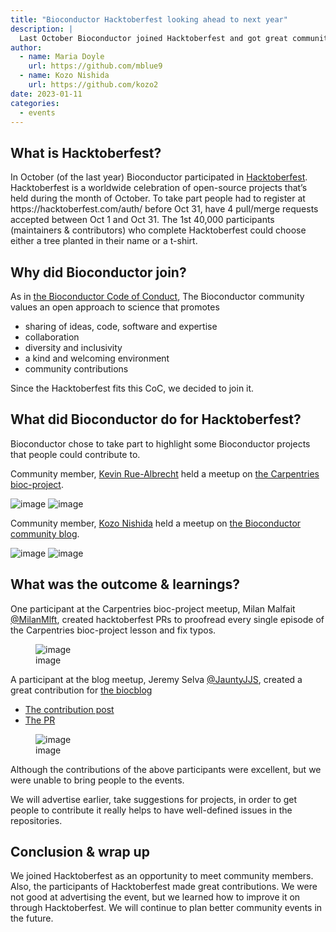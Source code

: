 ```yaml
---
title: "Bioconductor Hacktoberfest looking ahead to next year"
description: |
  Last October Bioconductor joined Hacktoberfest and got great community contributions there. Here we describe its success.
author:
  - name: Maria Doyle
    url: https://github.com/mblue9
  - name: Kozo Nishida
    url: https://github.com/kozo2
date: 2023-01-11
categories:
  - events
---
```


## What is Hacktoberfest?

In October (of the last year) Bioconductor participated in [Hacktoberfest](https://hacktoberfest.com/).
Hacktoberfest is a worldwide celebration of open-source projects that’s held during the month of October.
To take part people had to register at https://hacktoberfest.com/auth/ before Oct 31,
have 4 pull/merge requests accepted between Oct 1 and Oct 31.
The 1st 40,000 participants (maintainers & contributors) who complete Hacktoberfest could choose either a tree planted in their name or a t-shirt.

## Why did Bioconductor join?

As in [the Bioconductor Code of Conduct](https://bioconductor.github.io/bioc_coc_multilingual/en-US.html),
The Bioconductor community values an open approach to science that promotes

- sharing of ideas, code, software and expertise
- collaboration
- diversity and inclusivity
- a kind and welcoming environment
- community contributions

Since the Hacktoberfest fits this CoC, we decided to join it.

## What did Bioconductor do for Hacktoberfest?
Bioconductor chose to take part to highlight some Bioconductor projects that people could contribute to. 

Community member, [Kevin Rue-Albrecht](https://github.com/kevinrue) held a meetup on [the Carpentries bioc-project](https://github.com/carpentries-incubator/bioc-project). 

![image](https://user-images.githubusercontent.com/12192/212072573-7038f78e-654a-42e7-890f-ace45cbf609d.png)
![image](https://user-images.githubusercontent.com/12192/212077077-fd6d9b73-7557-4868-92c3-18e63cacd2d4.png)


Community member, [Kozo Nishida](https://github.com/kozo2) held a meetup on [the Bioconductor community blog](https://bioconductor.github.io/biocblog/).

![image](https://user-images.githubusercontent.com/12192/212077271-6c71efc9-174d-4bf4-98ab-bf21d1cd9566.png)
![image](https://user-images.githubusercontent.com/12192/212077578-dd13697e-eddb-40c6-af93-e5af993fd8ab.png)

## What was the outcome & learnings?

One participant at the Carpentries bioc-project meetup, Milan Malfait [@MilanMlft](https://github.com/MilanMlft), created hacktoberfest PRs to proofread every single episode of the Carpentries bioc-project lesson and fix typos.

![image](https://user-images.githubusercontent.com/12192/212073022-e37a9785-fa5e-4b2e-86a9-b9714073e8b9.png)

A participant at the blog meetup, Jeremy Selva [@JauntyJJS](https://github.com/JauntyJJS), created a great contribution for [the biocblog](https://bioconductor.github.io/biocblog/)

- [The contribution post](https://bioconductor.github.io/biocblog/posts/2022-10-22-awesome-lists/)
- [The PR](https://github.com/Bioconductor/biocblog/pull/24)

![image](https://user-images.githubusercontent.com/12192/212075013-dc62e631-d83b-4f48-9b3c-dea85d2e908d.png)

Although the contributions of the above participants were excellent, but we were unable to bring people to the events.

We will advertise earlier, take suggestions for projects, in order to get people to contribute it really helps to have well-defined issues in the repositories.

## Conclusion & wrap up

We joined Hacktoberfest as an opportunity to meet community members.
Also, the participants of Hacktoberfest made great contributions.
We were not good at advertising the event, but we learned how to improve it on through Hacktoberfest.
We will continue to plan better community events in the future.
